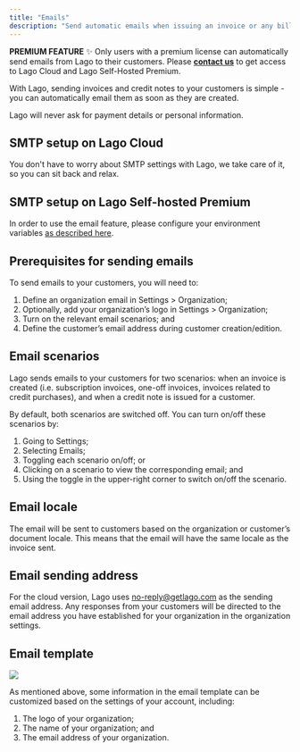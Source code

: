 ```yaml
---
title: "Emails"
description: "Send automatic emails when issuing an invoice or any billing documents."
---
```


<Info>

**PREMIUM FEATURE** ✨
Only users with a premium license can automatically send emails from Lago to their customers. Please **[contact us](mailto:hello@getlago.com)** to get access to Lago Cloud and Lago Self-Hosted Premium.

</Info>

With Lago, sending invoices and credit notes to your customers is simple - you can automatically email them as soon as they are created.

<Warning>
Lago will never ask for payment details or personal information.
</Warning>

## SMTP setup on Lago Cloud
You don't have to worry about SMTP settings with Lago, we take care of it, so you can sit back and relax.

## SMTP setup on Lago Self-hosted Premium
In order to use the email feature, please configure your environment variables [as described here](./self-hosting/docker#smtp-configuration).

## Prerequisites for sending emails
To send emails to your customers, you will need to:

1. Define an organization email in Settings > Organization;
2. Optionally, add your organization’s logo in Settings > Organization;
3. Turn on the relevant email scenarios; and
4. Define the customer’s email address during customer creation/edition.

## Email scenarios
Lago sends emails to your customers for two scenarios: when an invoice is created (i.e. subscription invoices, one-off invoices, invoices related to credit purchases), and when a credit note is issued for a customer.

By default, both scenarios are switched off. You can turn on/off these scenarios by:

1. Going to Settings;
2. Selecting Emails;
3. Toggling each scenario on/off; or
4. Clicking on a scenario to view the corresponding email; and
5. Using the toggle in the upper-right corner to switch on/off the scenario.

## Email locale
The email will be sent to customers based on the organization or customer’s document locale. This means that the email will have the same locale as the invoice sent.

## Email sending address
For the cloud version, Lago uses [no-reply@getlago.com](mailto:no-reply@getlago.com) as the sending email address. Any responses from your customers will be directed to the email address you have established for your organization in the organization settings.

## Email template

<Frame caption="Email template">
  <img src="/guide/images/email-template.png" />
</Frame>


As mentioned above, some information in the email template can be customized based on the settings of your account, including:

1. The logo of your organization;
2. The name of your organization; and
3. The email address of your organization.